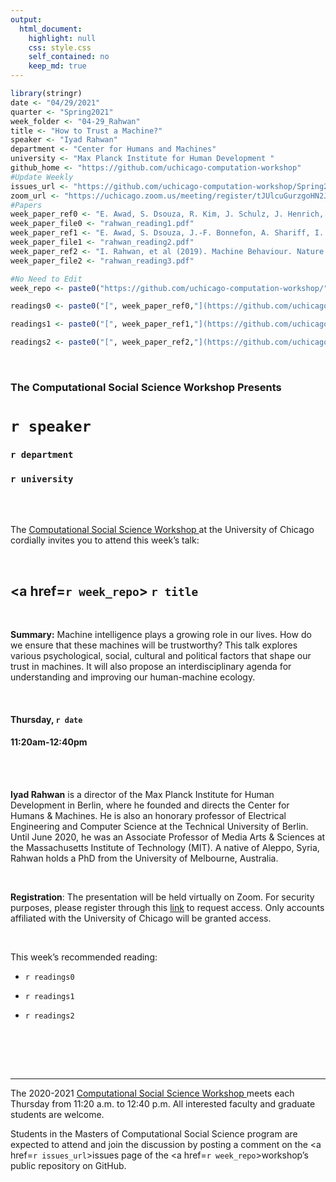 ```yaml
---
output:
  html_document:
    highlight: null
    css: style.css
    self_contained: no
    keep_md: true
---
```


```r
library(stringr)
date <- "04/29/2021"
quarter <- "Spring2021"
week_folder <- "04-29_Rahwan"
title <- "How to Trust a Machine?"
speaker <- "Iyad Rahwan"
department <- "Center for Humans and Machines"
university <- "Max Planck Institute for Human Development "
github_home <- "https://github.com/uchicago-computation-workshop"
#Update Weekly
issues_url <- "https://github.com/uchicago-computation-workshop/Spring2021/issues/5"
zoom_url <- "https://uchicago.zoom.us/meeting/register/tJUlcuGurzgoHN2J5RJuOaZjJs5Zp27ifRur"
#Papers
week_paper_ref0 <- "E. Awad, S. Dsouza, R. Kim, J. Schulz, J. Henrich, A. Shariff, J.-F. Bonnefon, I. Rahwan (2018). The Moral Machine experiment. Nature. 562 (7729)."
week_paper_file0 <- "rahwan_reading1.pdf"
week_paper_ref1 <- "E. Awad, S. Dsouza, J.-F. Bonnefon, A. Shariff, I. Rahwan (2020). Crowdsourcing Moral Machines. Communications of the ACM, March 2020, Vol. 63 No. 3, Pages 48-55."
week_paper_file1 <- "rahwan_reading2.pdf"
week_paper_ref2 <- "I. Rahwan, et al (2019). Machine Behaviour. Nature. 68, pages 477–486."
week_paper_file2 <- "rahwan_reading3.pdf"

#No Need to Edit
week_repo <- paste0("https://github.com/uchicago-computation-workshop/",quarter,"/tree/master/",week_folder)

readings0 <- paste0("[", week_paper_ref0,"](https://github.com/uchicago-computation-workshop/",quarter,"/blob/master/", week_folder,"/",week_paper_file0,")")

readings1 <- paste0("[", week_paper_ref1,"](https://github.com/uchicago-computation-workshop/",quarter,"/blob/master/", week_folder,"/",week_paper_file1,")")

readings2 <- paste0("[", week_paper_ref2,"](https://github.com/uchicago-computation-workshop/",quarter,"/blob/master/", week_folder,"/",week_paper_file2,")")

```



<br>

<h3 class=pfblock-header> The Computational Social Science Workshop Presents </h3>

<h1 class=pfblock-header3> `r speaker`</h1>
<h3 class=pfblock-header3> `r department` </h3>
<h3 class=pfblock-header3> `r university` </h3>

<br><br>



<p class=pfblock-header3>The <a href="https://macss.uchicago.edu/content/computation-workshop"> Computational Social Science Workshop </a> at the University of Chicago cordially invites you to attend this week's talk:</p>



<br>

<div class=pfblock-header3>
<h2 class=pfblock-header>
  <a href=`r week_repo`> `r title` </a>
</h2>

<br>
</div>



<p class=footertext2>

**Summary:** Machine intelligence plays a growing role in our lives. How do we ensure that these machines will be trustworthy? This talk explores various psychological, social, cultural and political factors that shape our trust in machines. It will also propose an interdisciplinary agenda for understanding and improving our human-machine ecology.  

</p>

<br>

<h4 class=pfblock-header3> Thursday, `r date` </h4>
<h4 class=pfblock-header3> 11:20am-12:40pm </h4>

<br><br>

<p class=footertext2>

**Iyad Rahwan** is a director of the Max Planck Institute for Human Development in Berlin,  where he founded and directs the Center for Humans & Machines. He is also an honorary professor of Electrical Engineering and Computer Science at the Technical University of Berlin. Until June 2020, he was an Associate Professor of Media Arts & Sciences at the Massachusetts Institute of Technology (MIT). A native of Aleppo, Syria, Rahwan holds a PhD from the University of Melbourne, Australia.

</p>

<br>

**Registration**: The presentation will be held virtually on Zoom. For security purposes, please register through this [link](`r zoom_url`) to request access. Only accounts affiliated with the University of Chicago will be granted access.

<br>

This week's recommended reading:

- `r readings0`

- `r readings1`

- `r readings2`

<br>

<br><br>

---

<p class=footertext> The 2020-2021 <a href="https://macss.uchicago.edu/content/computation-workshop"> Computational Social Science Workshop </a> meets each Thursday from 11:20 a.m. to 12:40 p.m. All interested faculty and graduate students are welcome.</p>



<p class=footertext>Students in the Masters of Computational Social Science program are expected to attend and join the discussion by posting a comment on the <a href=`r issues_url`>issues page</a> of the <a href=`r week_repo`>workshop's public repository on GitHub.</a></p>

